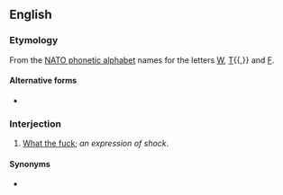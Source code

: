 ==English==
{{wikipedia|dab=whiskey tango foxtrot}}
===Etymology===
From the [[w:NATO phonetic alphabet|NATO phonetic alphabet]] names for the letters [[W]], [[T]]{{,}} and [[F]].

====Alternative forms====
* {{l|en|whisky tango foxtrot}}

===Interjection===
{{en-interj}}

# {{lb|en|euphemistic}} [[what the fuck|What the fuck]]; ''an expression of shock''.

====Synonyms====
* {{l|en|WTF}}